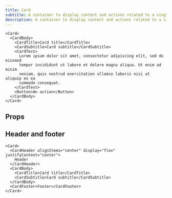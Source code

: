 ```yaml
---
title: Card
subtitle: A container to display content and actions related to a single subject
description: A container to display content and actions related to a single subject
---
```


```tsx live name="simple card"
<Card>
  <CardBody>
    <CardTitle>Card title</CardTitle>
    <CardSubtitle>Card subtitle</CardSubtitle>
    <CardText>
      Lorem ipsum dolor sit amet, consectetur adipiscing elit, sed do eiusmod
      tempor incididunt ut labore et dolore magna aliqua. Ut enim ad minim
      veniam, quis nostrud exercitation ullamco laboris nisi ut aliquip ex ea
      commodo consequat.
    </CardText>
    <Button>An action</Button>
  </CardBody>
</Card>
```

## Props

<PropsTable sourceLink={sourceLink} types={types} />

## Header and footer

```tsx live name="card header and footer"
<Card>
  <CardHeader alignItems="center" display="flex" justifyContent="center">
    Header
  </CardHeader>
  <CardBody>
    <CardTitle>Card title</CardTitle>
    <CardSubtitle>Card subtitle</CardSubtitle>
  </CardBody>
  <CardFooter>Footer</CardFooter>
</Card>
```

